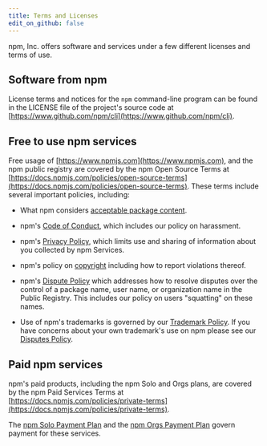```yaml
---
title: Terms and Licenses
edit_on_github: false
---
```

npm, Inc. offers software and services under a few different licenses
and terms of use.

## Software from npm

License terms and notices for the `npm` command-line program can
be found in the LICENSE file of the project's source code at
[https://www.github.com/npm/cli](https://www.github.com/npm/cli).

## Free to use npm services

Free usage of [https://www.npmjs.com](https://www.npmjs.com), and the npm public registry
are covered by the npm Open Source Terms at [https://docs.npmjs.com/policies/open-source-terms](https://docs.npmjs.com/policies/open-source-terms).
These terms include several important policies, including:

* What npm considers [acceptable package content][acceptable-use].

* npm's [Code of Conduct][conduct], which includes our policy on harassment.

* npm's [Privacy Policy][privacy], which limits use and sharing of information
about you collected by npm Services.

* npm's policy on [copyright][dmca] including how to report violations thereof.

* npm's [Dispute Policy][disputes] which addresses how to resolve disputes
over the control of a package name, user name, or organization name in the Public Registry. This includes
our policy on users "squatting" on these names.

* Use of npm's trademarks is governed by our [Trademark Policy][trademark]. If you
have concerns about your own trademark's use on npm please see our [Disputes Policy][disputes-trademark].

## Paid npm services

npm's paid products, including the npm Solo and Orgs plans, are
covered by the npm Paid Services Terms at [https://docs.npmjs.com/policies/private-terms](https://docs.npmjs.com/policies/private-terms).

The [npm Solo Payment Plan][solo-plan]
and the [npm Orgs Payment Plan][orgs-plan]
govern payment for these services.

[acceptable-use]: /policies/open-source-terms#acceptable-use
[privacy]: /policies/privacy
[dmca]: /policies/dmca
[disputes]: /policies/disputes
[trademark]: /policies/trademark
[disputes-trademark]: /policies/disputes#trademarks
[conduct]: /policies/conduct
[orgs-plan]: /policies/orgs-plan
[solo-plan]: /policies/solo-plan